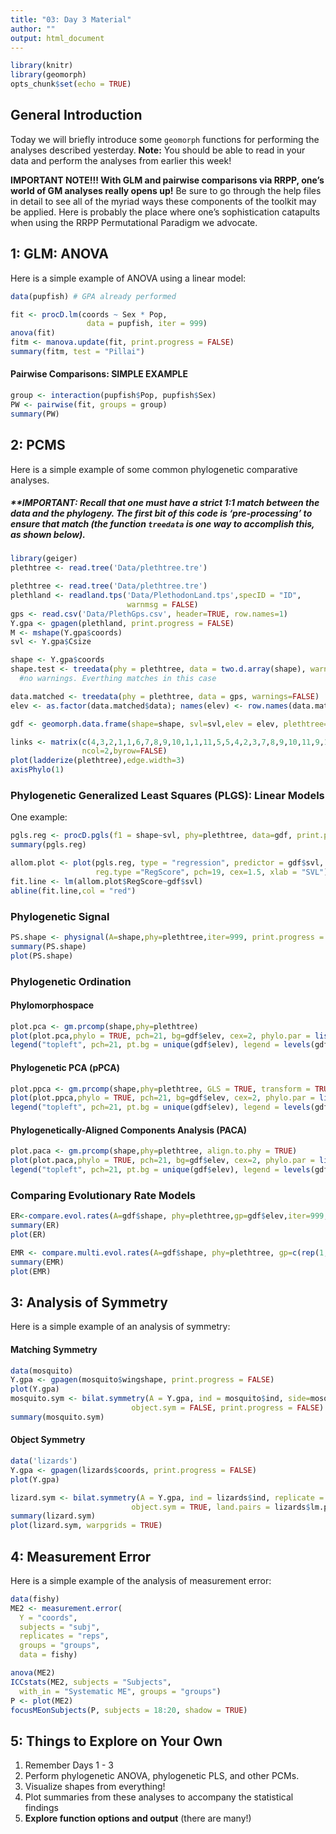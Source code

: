 ```yaml
---
title: "03: Day 3 Material"
author: ""
output: html_document
---
```


```r
library(knitr)
library(geomorph)
opts_chunk$set(echo = TRUE)
```

## General Introduction

Today we will briefly introduce some `geomorph` functions for performing the analyses described yesterday. **Note:** You should be able to read in your data and perform the analyses from earlier this week! 

**IMPORTANT NOTE!!! With GLM and pairwise comparisons via RRPP, one's world of GM analyses really opens up!** Be sure to go through the help files in detail to see all of the myriad ways these components of the toolkit may be applied. Here is probably the place where one's sophistication catapults when using the RRPP Permutational Paradigm we advocate.


## 1: GLM: ANOVA

Here is a simple example of ANOVA using a linear model: 

```r
data(pupfish) # GPA already performed

fit <- procD.lm(coords ~ Sex * Pop, 
                 data = pupfish, iter = 999)
anova(fit)
fitm <- manova.update(fit, print.progress = FALSE)
summary(fitm, test = "Pillai")
```

#### Pairwise Comparisons: SIMPLE EXAMPLE

```r
group <- interaction(pupfish$Pop, pupfish$Sex)
PW <- pairwise(fit, groups = group)
summary(PW)
```

## 2: PCMS

Here is a simple example of some common phylogenetic comparative analyses.

##### **IMPORTANT: Recall that one must have a strict 1:1 match between the data and the phylogeny. The first bit of this code is 'pre-processing' to ensure that match (the function `treedata` is one way to accomplish this, as shown below).

```r
library(geiger)
plethtree <- read.tree('Data/plethtree.tre')

plethtree <- read.tree('Data/plethtree.tre')
plethland <- readland.tps('Data/PlethodonLand.tps',specID = "ID",
                          warnmsg = FALSE)
gps <- read.csv('Data/PlethGps.csv', header=TRUE, row.names=1)
Y.gpa <- gpagen(plethland, print.progress = FALSE)
M <- mshape(Y.gpa$coords)
svl <- Y.gpa$Csize

shape <- Y.gpa$coords
shape.test <- treedata(phy = plethtree, data = two.d.array(shape), warnings = TRUE)
  #no warnings. Everthing matches in this case

data.matched <- treedata(phy = plethtree, data = gps, warnings=FALSE)
elev <- as.factor(data.matched$data); names(elev) <- row.names(data.matched$data)

gdf <- geomorph.data.frame(shape=shape, svl=svl,elev = elev, plethtree=plethtree)

links <- matrix(c(4,3,2,1,1,6,7,8,9,10,1,1,11,5,5,4,2,3,7,8,9,10,11,9,10,1),
                ncol=2,byrow=FALSE)
plot(ladderize(plethtree),edge.width=3)
axisPhylo(1)
```

### Phylogenetic Generalized Least Squares (PLGS): Linear Models

One example: 

```r
pgls.reg <- procD.pgls(f1 = shape~svl, phy=plethtree, data=gdf, print.progress = FALSE)
summary(pgls.reg)

allom.plot <- plot(pgls.reg, type = "regression", predictor = gdf$svl,
                   reg.type ="RegScore", pch=19, cex=1.5, xlab = "SVL") # make sure to have a predictor 
fit.line <- lm(allom.plot$RegScore~gdf$svl)
abline(fit.line,col = "red")

```

### Phylogenetic Signal

```r
PS.shape <- physignal(A=shape,phy=plethtree,iter=999, print.progress = FALSE)
summary(PS.shape)
plot(PS.shape)
```

### Phylogenetic Ordination

#### Phylomorphospace

```r
plot.pca <- gm.prcomp(shape,phy=plethtree)
plot(plot.pca,phylo = TRUE, pch=21, bg=gdf$elev, cex=2, phylo.par = list(tip.labels = FALSE, node.labels = FALSE) )
legend("topleft", pch=21, pt.bg = unique(gdf$elev), legend = levels(gdf$elev))
```

#### Phylogenetic PCA (pPCA)
```r
plot.ppca <- gm.prcomp(shape,phy=plethtree, GLS = TRUE, transform = TRUE)
plot(plot.ppca,phylo = TRUE, pch=21, bg=gdf$elev, cex=2, phylo.par = list(tip.labels = FALSE, node.labels = FALSE) )
legend("topleft", pch=21, pt.bg = unique(gdf$elev), legend = levels(gdf$elev))
```

#### Phylogenetically-Aligned Components Analysis (PACA)
```r
plot.paca <- gm.prcomp(shape,phy=plethtree, align.to.phy = TRUE)
plot(plot.paca,phylo = TRUE, pch=21, bg=gdf$elev, cex=2, phylo.par = list(tip.labels = FALSE, node.labels = FALSE) )
legend("topleft", pch=21, pt.bg = unique(gdf$elev), legend = levels(gdf$elev))
```

### Comparing Evolutionary Rate Models

```r
ER<-compare.evol.rates(A=gdf$shape, phy=plethtree,gp=gdf$elev,iter=999, method = 'permutation',print.progress = FALSE)
summary(ER)
plot(ER)

EMR <- compare.multi.evol.rates(A=gdf$shape, phy=plethtree, gp=c(rep(1,5),rep(2,6)), print.progress = FALSE)
summary(EMR)
plot(EMR)
```


## 3: Analysis of Symmetry

Here is a simple example of an analysis of symmetry: 

#### Matching Symmetry

```r
data(mosquito)
Y.gpa <- gpagen(mosquito$wingshape, print.progress = FALSE)
plot(Y.gpa)
mosquito.sym <- bilat.symmetry(A = Y.gpa, ind = mosquito$ind, side=mosquito$side, 
                           object.sym = FALSE, print.progress = FALSE)
summary(mosquito.sym)
```

#### Object Symmetry

```r
data('lizards')
Y.gpa <- gpagen(lizards$coords, print.progress = FALSE)
plot(Y.gpa)

lizard.sym <- bilat.symmetry(A = Y.gpa, ind = lizards$ind, replicate = lizards$rep,
                           object.sym = TRUE, land.pairs = lizards$lm.pairs, print.progress = FALSE)
summary(lizard.sym)
plot(lizard.sym, warpgrids = TRUE)
```


## 4: Measurement Error

Here is a simple example of the analysis of measurement error: 

```r
data(fishy)
ME2 <- measurement.error(
  Y = "coords",
  subjects = "subj",
  replicates = "reps",
  groups = "groups",
  data = fishy)

anova(ME2)
ICCstats(ME2, subjects = "Subjects", 
  with_in = "Systematic ME", groups = "groups")
P <- plot(ME2)
focusMEonSubjects(P, subjects = 18:20, shadow = TRUE)
```


## 5: Things to Explore on Your Own

1. Remember Days 1 - 3
2. Perform phylogenetic ANOVA, phylogenetic PLS, and other PCMs. 
3. Visualize shapes from everything!
4. Plot summaries from these analyses to accompany the statistical findings
5. **Explore function options and output** (there are many!)

